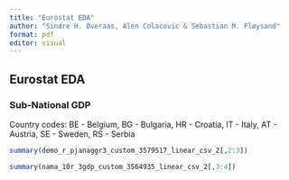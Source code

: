 ```yaml
---
title: "Eurostat EDA"
author: "Sindre H. Øveraas, Alen Colacovic & Sebastian M. Fløysand"
format: pdf
editor: visual
---
```


## Eurostat EDA

### Sub-National GDP

Country codes: BE - Belgium, BG - Bulgaria, HR - Croatia, IT - Italy, AT - Austria, SE - Sweden, RS - Serbia

```r
summary(demo_r_pjanaggr3_custom_3579517_linear_csv_2[,2:3])
```

```r
summary(nama_10r_3gdp_custom_3564935_linear_csv_2[,3:4])
```
